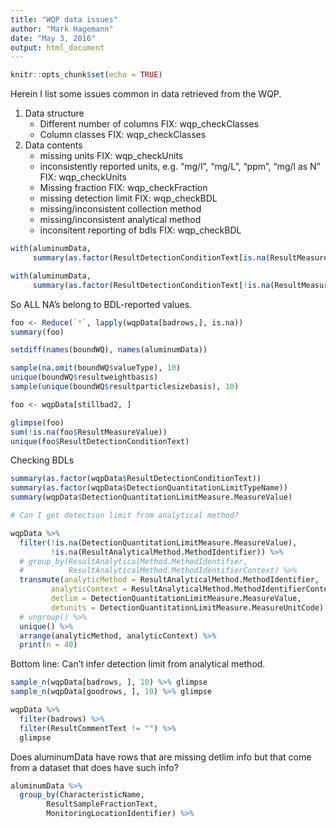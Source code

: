 ---
title: "WQP data issues"
author: "Mark Hagemann"
date: "May 3, 2016"
output: html_document
---

```{r setup, include=FALSE}
knitr::opts_chunk$set(echo = TRUE)
```

Herein I list some issues common in data retrieved from the WQP.

1. Data structure
    - Different number of columns FIX: wqp_checkClasses
    - Column classes FIX: wqp_checkClasses
2. Data contents
    - missing units FIX: wqp_checkUnits
    - inconsistently reported units, e.g. "mg/l", "mg/L", "ppm", "mg/l as N" FIX: wqp_checkUnits
    - Missing fraction FIX: wqp_checkFraction
    - missing detection limit FIX: wqp_checkBDL
    - missing/inconsistent collection method
    - missing/inconsistent analytical method
    - inconsitent reporting of bdls FIX: wqp_checkBDL


```{r}

with(aluminumData, 
     summary(as.factor(ResultDetectionConditionText[is.na(ResultMeasureValue)])))

with(aluminumData, 
     summary(as.factor(ResultDetectionConditionText[!is.na(ResultMeasureValue)])))
```

So ALL NA's belong to BDL-reported values.

```{r}
foo <- Reduce(`*`, lapply(wqpData[badrows,], is.na))
summary(foo)

```



```{r}
setdiff(names(boundWQ), names(aluminumData))

sample(na.omit(boundWQ$valueType), 10)
unique(boundWQ$resultweightbasis)
sample(unique(boundWQ$resultparticlesizebasis), 10)

foo <- wqpData[stillbad2, ]

glimpse(foo)
sum(!is.na(foo$ResultMeasureValue))
unique(foo$ResultDetectionConditionText)
```

Checking BDLs

```{r}
summary(as.factor(wqpData$ResultDetectionConditionText))
summary(as.factor(wqpData$DetectionQuantitationLimitTypeName))
summary(wqpData$DetectionQuantitationLimitMeasure.MeasureValue)

# Can I get detection limit from analytical method?

wqpData %>%
  filter(!is.na(DetectionQuantitationLimitMeasure.MeasureValue),
         !is.na(ResultAnalyticalMethod.MethodIdentifier)) %>% 
  # group_by(ResultAnalyticalMethod.MethodIdentifier, 
  #          ResultAnalyticalMethod.MethodIdentifierContext) %>% 
  transmute(analyticMethod = ResultAnalyticalMethod.MethodIdentifier, 
         analyticContext = ResultAnalyticalMethod.MethodIdentifierContext,
         detlim = DetectionQuantitationLimitMeasure.MeasureValue,
         detunits = DetectionQuantitationLimitMeasure.MeasureUnitCode) %>% 
  # ungroup() %>% 
  unique() %>% 
  arrange(analyticMethod, analyticContext) %>% 
  print(n = 40)
```

Bottom line: Can't infer detection limit from analytical method. 


```{r}
sample_n(wqpData[badrows, ], 10) %>% glimpse
sample_n(wqpData[goodrows, ], 10) %>% glimpse

wqpData %>% 
  filter(badrows) %>% 
  filter(ResultCommentText != "") %>% 
  glimpse
```

Does aluminumData have rows that are missing detlim info but that come from a dataset that does have such info?
```{r}
aluminumData %>% 
  group_by(CharacteristicName,
        ResultSampleFractionText,
        MonitoringLocationIdentifier) %>% 
  
```

